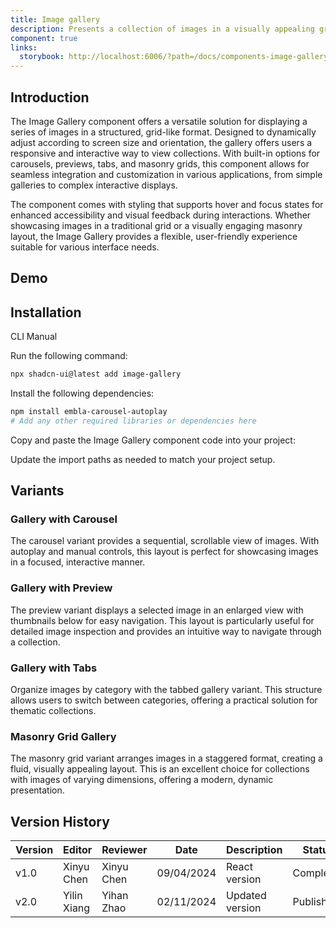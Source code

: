 ```yaml
---
title: Image gallery
description: Presents a collection of images in a visually appealing grid layout.
component: true
links:
  storybook: http://localhost:6006/?path=/docs/components-image-gallery--docs
---
```


<ComponentPreview
  name="image-gallery-demo"
  description="A gallery dynamically displays images in three columns regardless of the screen size."
/>

## Introduction

The Image Gallery component offers a versatile solution for displaying a series of images in a structured, grid-like format. Designed to dynamically adjust according to screen size and orientation, the gallery offers users a responsive and interactive way to view collections. With built-in options for carousels, previews, tabs, and masonry grids, this component allows for seamless integration and customization in various applications, from simple galleries to complex interactive displays.

The component comes with styling that supports hover and focus states for enhanced accessibility and visual feedback during interactions. Whether showcasing images in a traditional grid or a visually engaging masonry layout, the Image Gallery provides a flexible, user-friendly experience suitable for various interface needs.

## Demo

<ComponentPreview
  name="image-gallery-demo"
  description="A gallery that dynamically displays images in three columns regardless of screen size."
/>

## Installation

<Tabs defaultValue="cli">

<TabsList>
  <TabsTrigger value="cli">CLI</TabsTrigger>
  <TabsTrigger value="manual">Manual</TabsTrigger>
</TabsList>

<TabsContent value="cli">

Run the following command:

```bash
npx shadcn-ui@latest add image-gallery
```

</TabsContent>

<TabsContent value="manual">

<Steps>

<Step>Install the following dependencies:</Step>

```bash
npm install embla-carousel-autoplay
# Add any other required libraries or dependencies here
```

<Step>Copy and paste the Image Gallery component code into your project:</Step>

<ComponentSource name="image-gallery" />

<Step>Update the import paths as needed to match your project setup.</Step>

</Steps>

</TabsContent>

</Tabs>

## Variants

### Gallery with Carousel

The carousel variant provides a sequential, scrollable view of images. With autoplay and manual controls, this layout is perfect for showcasing images in a focused, interactive manner.

<ComponentPreview
  name="image-gallery-with-carousel"
  description="An image gallery with carousel functionality."
/>

### Gallery with Preview

The preview variant displays a selected image in an enlarged view with thumbnails below for easy navigation. This layout is particularly useful for detailed image inspection and provides an intuitive way to navigate through a collection.

<ComponentPreview
  name="image-gallery-with-preview"
  description="An image gallery with a preview option for larger image views."
/>

### Gallery with Tabs

Organize images by category with the tabbed gallery variant. This structure allows users to switch between categories, offering a practical solution for thematic collections.

<ComponentPreview
  name="image-gallery-with-tab"
  description="An image gallery with categorized tabs for organized viewing."
/>

### Masonry Grid Gallery

The masonry grid variant arranges images in a staggered format, creating a fluid, visually appealing layout. This is an excellent choice for collections with images of varying dimensions, offering a modern, dynamic presentation.

<ComponentPreview
  name="image-gallery-masonry-grid"
  description="A masonry grid layout for a visually engaging image gallery."
/>

## Version History

| Version | Editor      | Reviewer  | Date       | Description       | Status    |
| ------- | ----------- | --------- | ---------- | ----------------- | --------- |
| v1.0    | Xinyu Chen | Xinyu Chen | 09/04/2024 | React version | Completed |
| v2.0    | Yilin Xiang | Yihan Zhao | 02/11/2024 | Updated version | Published |